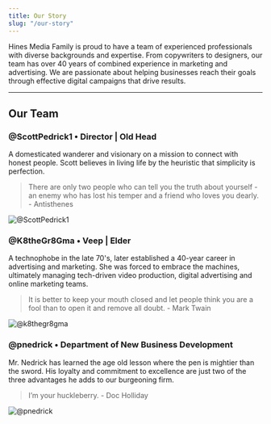 ```yaml
---
title: Our Story
slug: "/our-story"
---
```

Hines Media Family is proud to have a team of experienced professionals with diverse backgrounds and expertise. From copywriters to designers, our team has over 40 years of combined experience in marketing and advertising. We are passionate about helping businesses reach their goals through effective digital campaigns that drive results.

---

## Our Team

### @ScottPedrick1  •  Director | Old Head
A domesticated wanderer and visionary on a mission to connect with honest people. Scott believes in living life by the heuristic that simplicity is perfection. 

> There are only two people who can tell you the truth about yourself - an enemy who has lost his temper and a friend who loves you dearly. - Antisthenes

![@ScottPedrick1](./@ScottPedrick1.png)

### @K8theGr8Gma  •  Veep | Elder
A technophobe in the late 70's, later established a 40-year career in advertising and marketing. She was forced to embrace the machines, ultimately managing tech-driven video production, digital advertising and online marketing teams. 

> It is better to keep your mouth closed and let people think you are a fool than to open it and remove all doubt. - Mark Twain

![@k8thegr8gma](./@k8thegr8gma.png)

### @pnedrick  •  Department of New Business Development
Mr. Nedrick has learned the age old lesson where the pen is mightier than the sword. His loyalty and commitment to excellence are just two of the three advantages he adds to our burgeoning firm. 

> I’m your huckleberry.  - Doc Holliday

![@pnedrick](./@pnedrick.png)